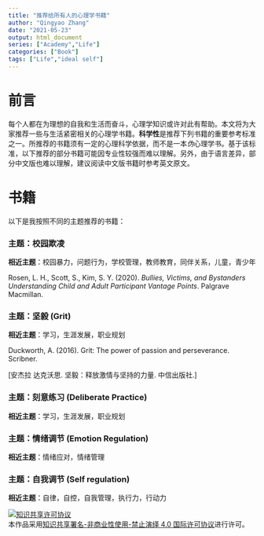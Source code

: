 ```yaml
---
title: "推荐给所有人的心理学书籍"
author: "Qingyao Zhang"
date: "2021-05-23"
output: html_document
series: ["Academy","Life"]
categories: ["Book"]
tags: ["Life","ideal self"]
---
```


# 前言

每个人都在为理想的自我和生活而奋斗，心理学知识或许对此有帮助。本文将为大家推荐一些与生活紧密相关的心理学书籍。**科学性**是推荐下列书籍的重要参考标准之一。所推荐的书籍须有一定的心理科学依据，而不是一本*伪*心理学书。基于该标准，以下推荐的部分书籍可能因专业性较强而难以理解。另外，由于语言差异，部分中文版也难以理解，建议阅读中文版书籍时参考英文原文。

# 书籍

以下是我按照不同的主题推荐的书籍：

### 主题：校园欺凌

**相近主题**：校园暴力，问题行为，学校管理，教师教育，同伴关系，儿童，青少年

Rosen, L. H., Scott, S., Kim, S. Y. (2020). *Bullies, Victims, and Bystanders Understanding Child and Adult Participant Vantage Points*. Palgrave Macmillan. 

### 主题：坚毅 (Grit)

**相近主题**：学习，生涯发展，职业规划

Duckworth, A. (2016). Grit: The power of passion and perseverance. Scribner.

[安杰拉 达克沃思. 坚毅：释放激情与坚持的力量. 中信出版社.]

### 主题：刻意练习 (Deliberate Practice)

**相近主题**：学习，生涯发展，职业规划


### 主题：情绪调节 (Emotion Regulation)

**相近主题**：情绪应对，情绪管理


### 主题：自我调节 (Self regulation)

**相近主题**：自律，自控，自我管理，执行力，行动力

<a rel="license" href="http://creativecommons.org/licenses/by-nc-nd/4.0/"><img alt="知识共享许可协议" style="border-width:0" src="https://i.creativecommons.org/l/by-nc-nd/4.0/80x15.png" /></a><br />本作品采用<a rel="license" href="http://creativecommons.org/licenses/by-nc-nd/4.0/">知识共享署名-非商业性使用-禁止演绎 4.0 国际许可协议</a>进行许可。
